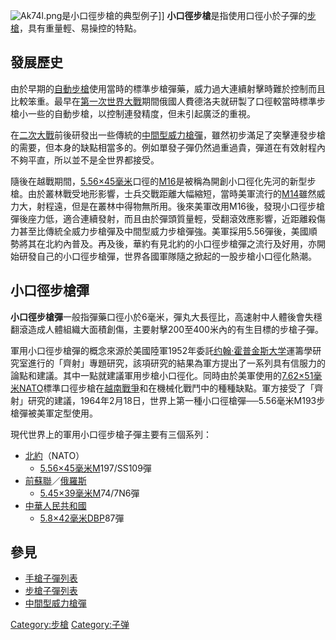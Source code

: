 {{noteTA
|G1=軍事
|G2=長度單位
|G3=Firearms
}}
[[File:Ak74l.png|right]]是小口徑步槍的典型例子]]
'''小口徑步槍'''是指使用口徑小於{{convert|6|mm|in}}子彈的[[步槍|步槍]]，具有重量輕、易操控的特點。

== 發展歷史 ==
由於早期的[[自動步槍|自動步槍]]使用當時的標準步槍彈藥，威力過大連續射擊時難於控制而且比較笨重。最早在[[第一次世界大戰|第一次世界大戰]]期間俄國人費德洛夫就研製了口徑較當時標準步槍小一些的自動步槍，以控制連發精度，但未引起廣泛的重視。

在[[二次大戰|二次大戰]]前後研發出一些傳統的[[中間型威力槍彈|中間型威力槍彈]]，雖然初步滿足了突擊連發步槍的需要，但本身的缺點相當多的。例如單發子彈仍然過重過貴，彈道在有效射程內不夠平直，所以並不是全世界都接受。

隨後在越戰期間，[[5.56×45mm_NATO|5.56×45毫米]]口徑的[[M16突擊步槍|M16]]是被稱為開創小口徑化先河的新型步槍。由於叢林戰受地形影響，士兵交戰距離大幅縮短，當時美軍流行的[[M14步槍|M14]]雖然威力大，射程遠，但是在叢林中得物無所用。後來美軍改用M16後，發現小口徑步槍彈後座力低，適合連續發射，而且由於彈頭質量輕，受翻滾效應影響，近距離殺傷力甚至比傳統全威力步槍彈及中間型威力步槍彈強。美軍採用5.56彈後，美國順勢將其在北約內普及。再及後，華約有見北約的小口徑步槍彈之流行及好用，亦開始研發自己的小口徑步槍彈，世界各國軍隊隨之掀起的一股步槍小口徑化熱潮。

== 小口徑步槍彈 ==
'''小口徑步槍彈'''一般指彈藥口徑小於6毫米，彈丸大長徑比，高速射中人體後會失穩翻滾造成人體組織大面積創傷，主要射擊200至400米內的有生目標的步槍子彈。

軍用小口徑步槍彈的概念來源於美國陸軍1952年委託[[约翰·霍普金斯大学|约翰·霍普金斯大学]]運籌學研究室進行的「齊射」專題研究，該項研究的結果為軍方提出了一系列具有信服力的論點和建議。其中一點就建議軍用步槍小口徑化。同時由於美軍使用的[[7.62×51mm_NATO|7.62×51毫米NATO]]標準口徑步槍在[[越南戰爭|越南戰爭]]和在機械化戰鬥中的種種缺點。軍方接受了「齊射」研究的建議，1964年2月18日，世界上第一種小口徑槍彈──5.56毫米M193步槍彈被美軍定型使用。

現代世界上的軍用小口徑步槍子彈主要有三個系列：

* [[北大西洋公约组织|北約]]（NATO）
** [[5.56×45mm_NATO|5.56×45毫米]]M197/SS109彈
* [[前蘇聯|前蘇聯]]／[[俄羅斯|俄羅斯]]
** [[5.45×39mm|5.45×39毫米]]M74/7N6彈
* [[中華人民共和國|中華人民共和國]]
** [[5.8×42mm|5.8×42毫米]]DBP87彈

== 參見 ==
* [[手槍子彈列表|手槍子彈列表]]
* [[步槍子彈列表|步槍子彈列表]]
* [[中間型威力槍彈|中間型威力槍彈]]

[[Category:步槍|Category:步槍]]
[[Category:子弹|Category:子弹]]